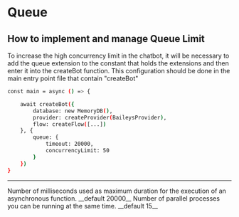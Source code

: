 
# Queue

## How to implement and manage Queue Limit


To increase the high concurrency limit in the chatbot, it will be necessary to add the queue extension to the constant that holds the extensions and then enter it into the createBot function. This configuration should be done in the main entry point file that contain "createBot"

```bash {{ title: 'app.ts' }}
const main = async () => {

    await createBot({
        database: new MemoryDB(),
        provider: createProvider(BaileysProvider),
        flow: createFlow([...])
    }, {
        queue: {
            timeout: 20000,
            concurrencyLimit: 50
        }
    })
}
```
----
<Properties>
  <Property name="timeout" type="number">
 Number of milliseconds used as maximum duration for the execution of an asynchronous function. __default 20000__
  </Property>
  <Property name="concurrencyLimit" type="number">
 Number of parallel processes you can be running at the same time. __default 15__
  </Property>

</Properties>